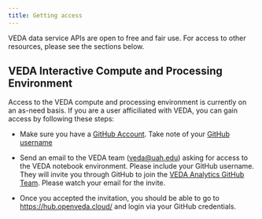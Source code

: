 ```yaml
---
title: Getting access
---
```


VEDA data service APIs are open to free and fair use. For access to other resources, please see the sections below.

## VEDA Interactive Compute and Processing Environment

Access to the VEDA compute and processing environment is currently on an as-need basis. If you are a user afficiliated with VEDA, you can gain access by following these steps:

* Make sure you have a [GitHub Account](https://docs.github.com/en/get-started/signing-up-for-github/signing-up-for-a-new-github-account). Take note of your [GitHub username](https://docs.github.com/en/account-and-profile/setting-up-and-managing-your-personal-account-on-github/managing-email-preferences/remembering-your-github-username-or-email)

* Send an email to the VEDA team ([veda@uah.edu](mailto:veda@uah.edu)) asking for access to the VEDA notebook environment. Please include your GitHub username. They will invite you through GitHub to join the [VEDA Analytics GitHub Team](https://github.com/veda-analytics-access/). Please watch your email for the invite.

* Once you accepted the invitation, you should be able to go to [https://hub.openveda.cloud/](https://hub.openveda.cloud/) and login via your GitHub credentials.